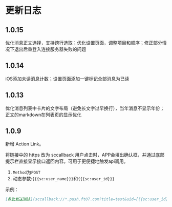 # 更新日志



## 1.0.15

优化消息正文选择，支持跨行选取；优化设置页面，调整项目和顺序；修正部分情况下退出后重登入连接服务器失败的问题

## 1.0.14

iOS添加未读消息计数；设置页面添加一键标记全部消息为已读

## 1.0.13

优化消息列表中卡片的文字布局（避免长文字过早换行），当年消息不显示年份；正文的markdown在列表页的显示优化


## 1.0.9

新增 Action Link。

将链接中的 https 改为 sccallback 用户点击时，APP会填出确认框，并通过底部提示栏直接显示接口返回内容。可用于更便捷地触发api调用。

1. `Method`为`POST`
1. 动态参数:`{{{sc:user_name}}}`和`{{{sc:user_id}}}`

示例：

```markdown
[点此发送测试](sccallback://*.push.ft07.com?title=test&uid={{{sc:user_id}}}&name={{{sc:user_name}}}  "确认框显示文案")
```